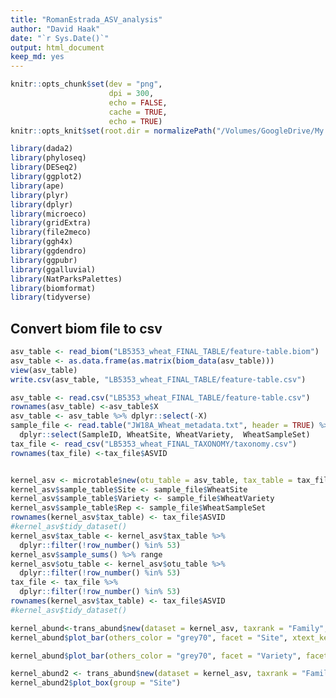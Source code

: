 ```yaml
---
title: "RomanEstrada_ASV_analysis"
author: "David Haak"
date: "`r Sys.Date()`"
output: html_document
keep_md: yes
---
```


```r
knitr::opts_chunk$set(dev = "png",
                      dpi = 300,
                      echo = FALSE,
                      cache = TRUE,
                      echo = TRUE)
knitr::opts_knit$set(root.dir = normalizePath("/Volumes/GoogleDrive/My Drive/2022 Wheat MS ASVs/Wheat_seed_endophytes/Data/"))
```

```r
library(dada2)
library(phyloseq)
library(DESeq2)
library(ggplot2)
library(ape)
library(plyr)
library(dplyr)
library(microeco)
library(gridExtra)
library(file2meco)
library(ggh4x)
library(ggdendro)
library(ggpubr)
library(ggalluvial)
library(NatParksPalettes)
library(biomformat)
library(tidyverse)
```

## Convert biom file to csv
```r
asv_table <- read_biom("LB5353_wheat_FINAL_TABLE/feature-table.biom")
asv_table <- as.data.frame(as.matrix(biom_data(asv_table)))
view(asv_table)
write.csv(asv_table, "LB5353_wheat_FINAL_TABLE/feature-table.csv")
```

```r
asv_table <- read.csv("LB5353_wheat_FINAL_TABLE/feature-table.csv")
rownames(asv_table) <-asv_table$X
asv_table <- asv_table %>% dplyr::select(-X)
sample_file <- read.table("JW18A_Wheat_metadata.txt", header = TRUE) %>% 
  dplyr::select(SampleID, WheatSite, WheatVariety,	WheatSampleSet)
tax_file <- read_csv("LB5353_wheat_FINAL_TAXONOMY/taxonomy.csv")
rownames(tax_file) <-tax_file$ASVID


kernel_asv <- microtable$new(otu_table = asv_table, tax_table = tax_file)
kernel_asv$sample_table$Site <- sample_file$WheatSite
kernel_asv$sample_table$Variety <- sample_file$WheatVariety
kernel_asv$sample_table$Rep <- sample_file$WheatSampleSet
rownames(kernel_asv$tax_table) <- tax_file$ASVID
#kernel_asv$tidy_dataset()
kernel_asv$tax_table <- kernel_asv$tax_table %>% 
  dplyr::filter(!row_number() %in% 53)
kernel_asv$sample_sums() %>% range
kernel_asv$otu_table <- kernel_asv$otu_table %>% 
  dplyr::filter(!row_number() %in% 53)
tax_file <- tax_file %>% 
  dplyr::filter(!row_number() %in% 53)
rownames(kernel_asv$tax_table) <- tax_file$ASVID
#kernel_asv$tidy_dataset()


```

```r
kernel_abund<-trans_abund$new(dataset = kernel_asv, taxrank = "Family", ntaxa = 20)
kernel_abund$plot_bar(others_color = "grey70", facet = "Site", xtext_keep = FALSE, legend_text_italic = FALSE, color_palette_20)

kernel_abund$plot_bar(others_color = "grey70", facet = "Variety", facet2 = "Site", xtext_keep = FALSE, legend_text_italic = FALSE, barwidth = 1, color_palette_20)
```

```r
kernel_abund2 <- trans_abund$new(dataset = kernel_asv, taxrank = "Family", ntaxa = 7)
kernel_abund2$plot_box(group = "Site") 
```

